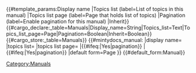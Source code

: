 <noinclude>
{{#template_params:Display name
|Topics list (label=List of topics in this manual)
|Topics list page (label=Page that holds list of topics)
|Pagination (label=Enable pagination for this manual)
|Inherit}}
{{#cargo_declare:_table=Manuals|Display_name=String|Topics_list=Text|Topics_list_page=Page|Pagination=Boolean|Inherit=Boolean}}
</noinclude><includeonly>{{#cargo_store:_table=Manuals}}
{{#mintydocs_manual:
|display name={{{Display name|}}}
|topics list={{{Topics list|}}}
|topics list page={{{Topics list page|}}}
|{{#ifeq:{{{Pagination|}}}|Yes|pagination}}
|{{#ifeq:{{{Inherit|}}}|Yes|pagination}}
|default form=Page
}}
[[Category:Manuals]]
{{#default_form:Manual}}
</includeonly>
